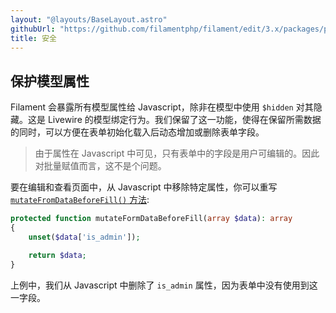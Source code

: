```yaml
---
layout: "@layouts/BaseLayout.astro"
githubUrl: "https://github.com/filamentphp/filament/edit/3.x/packages/panels/docs/03-resources/11-security.md"
title: 安全
---
```


## 保护模型属性

Filament 会暴露所有模型属性给 Javascript，除非在模型中使用 `$hidden` 对其隐藏。这是 Livewire 的模型绑定行为。我们保留了这一功能，使得在保留所需数据的同时，可以方便在表单初始化载入后动态增加或删除表单字段。

> 由于属性在 Javascript 中可见，只有表单中的字段是用户可编辑的。因此对批量赋值而言，这不是个问题。

要在编辑和查看页面中，从 Javascript 中移除特定属性，你可以重写 [`mutateFromDataBeforeFill()` 方法](editing-records#填充表单前自定义数据):

```php
protected function mutateFormDataBeforeFill(array $data): array
{
    unset($data['is_admin']);

    return $data;
}
```

上例中，我们从 Javascript 中删除了 `is_admin` 属性，因为表单中没有使用到这一字段。
